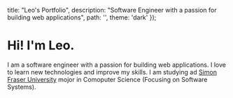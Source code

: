 
  title: "Leo's Portfolio",
  description: "Software Engineer with a passion for building web applications",
  path: '',
  theme: 'dark'
});

# Hi! I'm Leo.

I am a software engineer with a passion for building web applications. I love to learn new technologies and improve my skills. I am studying ad [Simon Fraser University](https://www.sfu.ca/) mojor in Comoputer Science (Focusing on Software Systems).


　

<ReturnButton />
